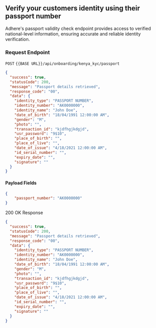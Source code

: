 ## Verify your customers identity using their passport number

Adhere's passport validity check endpoint provides access to verified national-level information, ensuring accurate and reliable identity verification.


### Request Endpoint

`POST` `{{BASE URL}}/api/onboarding/kenya_kyc/passport`

```json
{
  "success": true,
  "statusCode": 200,
  "message": "Passport details retrieved",
  "response_code": "00",
  "data": {
    "identity_type": "PASSPORT NUMBER",
    "identity_number": "AK0000000",
    "identity_name": "John Doe",
    "date_of_birth": "18/04/1991 12:00:00 AM",
    "gender": "M",
    "photo": "",
    "transaction_id": "kjdfhgjkdgjd",
    "usr_password": "9$10",
    "place_of_birth": "",
    "place_of_live": "",
    "date_of_issue": "4/18/2021 12:00:00 AM",
    "id_serial_number": "",
    "expiry_date": "",
    "signature": ""
  }
}
```

#### Payload Fields

```json
{
    "passport_number": "AK0000000"
}
```
200 OK Response

```json
{
  "success": true,
  "statusCode": 200,
  "message": "Passport details retrieved",
  "response_code": "00",
  "data": {
    "identity_type": "PASSPORT NUMBER",
    "identity_number": "AK0000000",
    "identity_name": "John Doe",
    "date_of_birth": "18/04/1991 12:00:00 AM",
    "gender": "M",
    "photo": "",
    "transaction_id": "kjdfhgjkdgjd",
    "usr_password": "9$10",
    "place_of_birth": "",
    "place_of_live": "",
    "date_of_issue": "4/18/2021 12:00:00 AM",
    "id_serial_number": "",
    "expiry_date": "",
    "signature": ""
  }
}
```